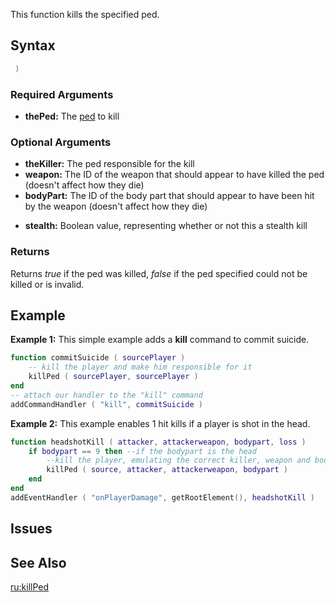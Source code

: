 {{Shared function}}

This function kills the specified ped.

{{New feature/item|3.0160|1.6|7848|
This function is now available client side. Only works on client side peds.
}}

==Syntax==
<syntaxhighlight lang="lua"> )</syntaxhighlight>
{{OOP||[[/ped.md|ped]]:kill}}

===Required Arguments===
* '''thePed:''' The [[/ped.md|ped]] to kill

===Optional Arguments===
* '''theKiller:''' The ped responsible for the kill
* '''weapon:''' The ID of the weapon that should appear to have killed the ped (doesn't affect how they die)
* '''bodyPart:''' The ID of the body part that should appear to have been hit by the weapon (doesn't affect how they die)
{{BodyParts}}
* '''stealth:''' Boolean value, representing whether or not this a stealth kill

===Returns===
Returns ''true'' if the ped was killed, ''false'' if the ped specified could not be killed or is invalid.

==Example==
'''Example 1:''' This simple example adds a '''kill''' command to commit suicide.
<syntaxhighlight lang="lua">
function commitSuicide ( sourcePlayer )
	-- kill the player and make him responsible for it
	killPed ( sourcePlayer, sourcePlayer )
end
-- attach our handler to the "kill" command
addCommandHandler ( "kill", commitSuicide )
</syntaxhighlight>

'''Example 2:''' This example enables 1 hit kills if a player is shot in the head.
<syntaxhighlight lang="lua">
function headshotKill ( attacker, attackerweapon, bodypart, loss )
	if bodypart == 9 then --if the bodypart is the head
		--kill the player, emulating the correct killer, weapon and bodypart.
		killPed ( source, attacker, attackerweapon, bodypart )
	end
end
addEventHandler ( "onPlayerDamage", getRootElement(), headshotKill )
</syntaxhighlight>

== Issues ==
{{Issues|
{{IssuePR|27|Fix stealthkill crash and add killPed client side}}
}}

==See Also==
{{Ped functions}}
[[/ru:killPed.md|ru:killPed]]